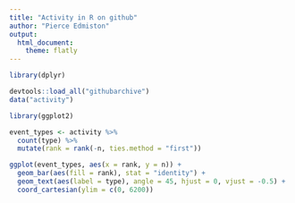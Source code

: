 ```yaml
---
title: "Activity in R on github"
author: "Pierce Edmiston"
output:
  html_document:
    theme: flatly
---
```


```r
library(dplyr)

devtools::load_all("githubarchive")
data("activity")

library(ggplot2)

event_types <- activity %>%
  count(type) %>%
  mutate(rank = rank(-n, ties.method = "first"))

ggplot(event_types, aes(x = rank, y = n)) +
  geom_bar(aes(fill = rank), stat = "identity") +
  geom_text(aes(label = type), angle = 45, hjust = 0, vjust = -0.5) +
  coord_cartesian(ylim = c(0, 6200))
```
